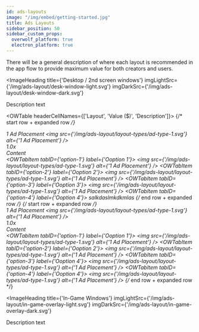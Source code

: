 ```yaml
---
id: ads-layouts
image: "/img/embed/getting-started.jpg"
title: Ads Layouts
sidebar_position: 50
sidebar_custom_props:
  overwolf_platform: true
  electron_platform: true
---
```


There will be a general description of where each layout is recommended in the app flow to provide maximum value for both creators and users.

<ImageHeading
  title={'Desktop / 2nd screen windows'}
  imgLightSrc={'/img/ads-layout/desk-window-light.svg'}
  imgDarkSrc={'/img/ads-layout/desk-window-dark.svg'}
>
  Description text
</ImageHeading>

<OWTable headerCellNames={['Layout', 'Value ($)', 'Description']}>
  {/* start row + expanded row */}
  <OWTableRow expandButton={true}>
    <div>
      1 Ad Placement
      <img src={'/img/ads-layout/layout-types/ad-type-1.svg'} alt={'1 Ad Placement'} />
    </div>
    <div>1.0x</div>
    <div>Content</div>
  </OWTableRow>
  <OWTableRow>
    <OWTabs>
      <OWTabItem tabID={'option-1'} label={'Ooption 1'}>
        <img src={'/img/ads-layout/layout-types/ad-type-1.svg'} alt={'1 Ad Placement'} />
      </OWTabItem>
      <OWTabItem tabID={'option-2'} label={'Ooption 2'}>
        <img src={'/img/ads-layout/layout-types/ad-type-1.svg'} alt={'1 Ad Placement'} />
      </OWTabItem>
       <OWTabItem tabID={'option-3'} label={'Ooption 3'}>
        <img src={'/img/ads-layout/layout-types/ad-type-1.svg'} alt={'1 Ad Placement'} />
      </OWTabItem>
       <OWTabItem tabID={'option-4'} label={'Ooption 4'}>
        salkdaslmkdkmlas
      </OWTabItem>
    </OWTabs>
  </OWTableRow>
  {/* end row + expanded row */}
  {/* start row + expanded row */}
  <OWTableRow expandButton={true}>
    <div>
      1 Ad Placement
      <img src={'/img/ads-layout/layout-types/ad-type-1.svg'} alt={'1 Ad Placement'} />
    </div>
    <div>1.0x</div>
    <div>Content</div>
  </OWTableRow>
  <OWTableRow>
    <OWTabs>
      <OWTabItem tabID={'option-1'} label={'Ooption 1'}>
        <img src={'/img/ads-layout/layout-types/ad-type-1.svg'} alt={'1 Ad Placement'} />
      </OWTabItem>
      <OWTabItem tabID={'option-2'} label={'Ooption 2'}>
        <img src={'/img/ads-layout/layout-types/ad-type-1.svg'} alt={'1 Ad Placement'} />
      </OWTabItem>
       <OWTabItem tabID={'option-3'} label={'Ooption 4'}>
        <img src={'/img/ads-layout/layout-types/ad-type-1.svg'} alt={'1 Ad Placement'} />
      </OWTabItem>
       <OWTabItem tabID={'option-4'} label={'Ooption 4'}>
        <img src={'/img/ads-layout/layout-types/ad-type-1.svg'} alt={'1 Ad Placement'} />
      </OWTabItem>
    </OWTabs>
  </OWTableRow>
  {/* end row + expanded row */}
</OWTable>


<ImageHeading
  title={'In-Game Windows'}
  imgLightSrc={'/img/ads-layout/in-game-overlay-light.svg'}
  imgDarkSrc={'/img/ads-layout/in-game-overlay-dark.svg'}
>
  Description text
</ImageHeading>

